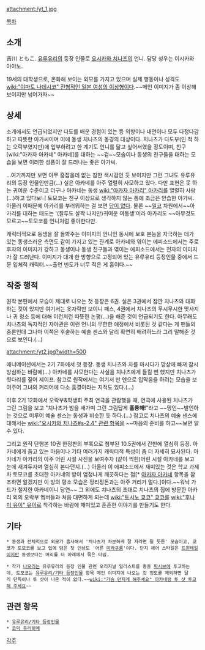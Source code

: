 
attachment:/yt_1.jpg

[[목차]]

== 소개 ==
吉川 ともこ. [[유루유리]]의 등장 인물로 [[요시카와 치나츠]]의 언니. 담당 성우는 이시카와 아야노.

19세의 대학생으로, 온화해 보이는 외모를 가지고 있으며 실제 행동이나 성격도 [[wiki:"야마토 나데시코" 전형적인 일본 여성의 이상형]]이다.~~메인 이미지가 좀 이상해 보이지만 넘어가자~~

== 상세 ==
소개에서도 언급되었지만 다도를 배운 경험이 있는 등 외향이나 내면이나 모두 다정다감하고 따뜻한 아가씨이며 이에 동생 치나츠의 동경의 대상이다. 치나츠가 다도부(인 척 하는 오락부였지만)에 입부하려고 한 계기도 언니를 닮고 싶어서였을 정도이며, 친구 [wiki:"아카자 아카네" 아카네]를 대하는 ~~겉~~모습이나 동생의 친구들을 대하는 모습을 보면 이러한 성품이 잘 드러나는 좋은 아가씨.

...여기까지만 보면 아무 흠잡을데 없는 참한 색시감인 듯 보이지만 그런 그녀도 유루유리의 등장 인물인만큼(…) 실은 아카네를 아주 열렬히 사모하고 있다. 다만 표현은 못 하는 귀여운 수준이고 더구나 아카네는 동생 [[wiki:"아카자 아카리" 아카리]]를 열렬히 사랑(…)하고 있다보니 토모코는 친구 이상으로 생각하지 않는 통에 조금은 안습한 아가씨. 아울러 이때문에 아카리를 부러워하는 걸 보면 [[답이 없다]]. 물론 ~~[[일코]] 차원에서~~아카리를 대하는 태도는 '(질투도 살짝 나지만)귀여운 여동생'이라 아카리도 ~~아무것도 모르고~~토모코를 언니처럼 좋아한다만.

캐릭터적으로 동생을 잘 돌봐주는 이미지의 언니인 동시에 보호 본능을 자극하는 데가 있는 동생스러운 측면도 같이 가지고 있는 관계로 아카네와 엮이는 에피소드에서는 주로 후자의 이미지가 강하고 동생이나 동생 친구들과 엮이는 에피소드에서는 전자의 이미지가 잘 드러난다. 이미지가 대개 한 방향으로 고정되어 있는 유루유리 등장인물 중에서 드문 입체적 캐릭터.~~출연 빈도가 너무 적은 게 흠이다.~~

== 작중 행적 ==
원작 본편에서 모습이 제대로 나오는 첫 등장은 6권. 실은 3권에서 잠깐 치나츠와 대화하는 컷이 있지만 여기서는 옷자락만 보이니 패스, 4권에서 치나츠의 무시무시한 맛사지나 귀 청소 등에 대해 이런저런 따뜻한 논평(…)을 해준 것이 언급되기도 한다. 아무래도 치나츠의 독자적인 자아관은 이런 언니의 무한한 애정에서 비롯된 것 같다는 게 팬들의 중론인데 그나마 이쪽은 후술하는 예술 센스와 달리 확연히 배려하느라 그리 말해준 것으로 보인다.(…)

attachment:/yt2.jpg?width=500

애니메이션에서는 2기 7화에서 첫 등장. 동생 치나츠와 차를 마시다가 망상에 빠져 잠시 방심하는 바람에(…) 아카네를 사모한다는 사실을 치나츠에게 들킬 뻔 했지만 치나츠가 헛다리를 짚어 세이프. 참고로 원작에서는 여기서 만 엔으로 입막음을 하려는 모습을 보여주어 그녀의 커리어에 다소 흠결이라는 지적도 있다.(…)

이후 2기 12화에서 오락부&학생회 주최 연극을 관람했을 때, 연극에 사용된 치나츠가 그린 그림을 보고 "치나츠가 밤을 새가며 그린 그림답게 '''훌륭해!'''"라고 ~~망언~~발언하는 것으로 미루어 예술 센스는 동생과 비슷한 듯 하다.(…) 참고로 치나츠의 예술 센스에 대해서는 [[wiki:"요시카와 치나츠#s-2.4" 관련 항목]]을 ~~마음의 준비를 하고~~보면 알 수 있다.

그리고 원작 단행본 10권 한정판의 부록으로 첨부된 10.5권에서 간만에 열심히 등장. 아카네에게 품고 있는 마음이나 기타 여러가지 캐릭터적 특성이 좀 더 자세히 묘사된다. 아카네가 아카리의 아주 어린 시절 사진을 보여주자 (같이 찍힌)어린 시절 아카네를 보고 눈에 새겨두자며 열심히 본다던지.(…) 아울러 이 에피소드에서 재미있는 것은 학교 과제차 토모코를 초대한 아카네의 방이 엄청나게 깨끗하다는 점[* [[아카자 아카네]] 항목을 참조하면 알겠지만 이 방의 평소 모습은 정리정돈과는 아주 거리가 멀다.]이다.~~워낙 가드가 철저한 아카네이니 당연~~ 그 외에도 치나츠의 초대로 치나츠의 집에 방문한 아카리 외의 오락부 멤버들과 처음 대면하게 되는데 [[wiki:"토시노 쿄코" 쿄코]]를 [[wiki:"후나미 유이" 유이]]로 착각하는 바람에 재미있고 훈훈한 이야기를 만들기도 한다. 

== 기타 ==
 * 동생과 전체적으로 외모가 흡사해서 '치나츠가 차분하게 잘 자라면 될 듯한' 모습이고, 쿄코가 토모코를 보고 입에 담은 첫 인상도 '어른 [[미라쿠룽]]'이다. 단지 헤어 스타일은 [[트윈테일]]이지만 동생보다는 머리를 더 아래에서 묶은 타입.

 * 작가 [[나모리]]는 유루유리의 등장 인물 관련 오리지널 일러스트를 종종 [[픽시브]]에 투고하는데, 토모코는 [[유루유리/기타 등장인물]] 항목 메인 이미지에 나오는 것 정도를 제외하면 달리 단독이나 투 샷이 나온 적이 없다.~~[[wiki:"가슴 만지게 해주세요" 아카네랑 투 샷 투고해 주세요]]~~

== 관련 항목 ==
 * [[유루유리/기타 등장인물]]
 * [[코믹 유리히메]]

[[각주]]

